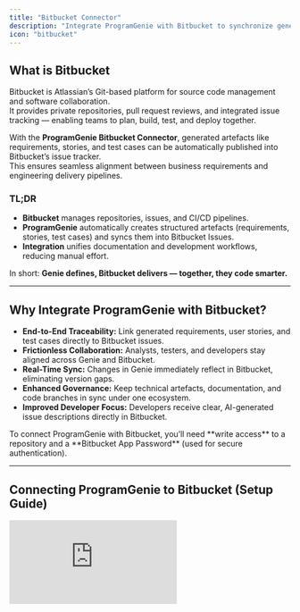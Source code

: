 ```yaml
---
title: "Bitbucket Connector"
description: "Integrate ProgramGenie with Bitbucket to synchronize generated artefacts — such as requirements, user stories, and test cases — directly with Bitbucket repositories and issues."
icon: "bitbucket"
---
```


## What is Bitbucket
Bitbucket is Atlassian’s Git-based platform for source code management and software collaboration.  
It provides private repositories, pull request reviews, and integrated issue tracking — enabling teams to plan, build, test, and deploy together.

With the **ProgramGenie Bitbucket Connector**, generated artefacts like requirements, stories, and test cases can be automatically published into Bitbucket’s issue tracker.  
This ensures seamless alignment between business requirements and engineering delivery pipelines.

### TL;DR
- **Bitbucket** manages repositories, issues, and CI/CD pipelines.  
- **ProgramGenie** automatically creates structured artefacts (requirements, stories, test cases) and syncs them into Bitbucket Issues.  
- **Integration** unifies documentation and development workflows, reducing manual effort.

In short: **Genie defines, Bitbucket delivers — together, they code smarter.**

---

## Why Integrate ProgramGenie with Bitbucket?

- **End-to-End Traceability:** Link generated requirements, user stories, and test cases directly to Bitbucket issues.  
- **Frictionless Collaboration:** Analysts, testers, and developers stay aligned across Genie and Bitbucket.  
- **Real-Time Sync:** Changes in Genie immediately reflect in Bitbucket, eliminating version gaps.  
- **Enhanced Governance:** Keep technical artefacts, documentation, and code branches in sync under one ecosystem.  
- **Improved Developer Focus:** Developers receive clear, AI-generated issue descriptions directly in Bitbucket.

<Info>
To connect ProgramGenie with Bitbucket, you’ll need **write access** to a repository and a **Bitbucket App Password** (used for secure authentication).
</Info>

---

## Connecting ProgramGenie to Bitbucket (Setup Guide)

<iframe
  className="w-full aspect-video rounded-xl"
  src="https://www.youtube.com/embed/lzWWQ8jtk9s"
  title="ProgramGenie Bitbucket Connector Setup"
  frameBorder="0"
  allow="accelerometer; autoplay; clipboard-write; encrypted-media; gyroscope; picture-in-picture"
  allowFullScreen
/>

To establish the integration between ProgramGenie and Bitbucket, follow these steps:

<Steps>
  <Step title="Integration">
    Choose **Bitbucket** from the list of available connectors in ProgramGenie.
  </Step>
  <Step title="Name">
    Give your connector instance a descriptive name, such as “Bitbucket – QA Integration”.
  </Step>
  <Step title="Description">
    Optionally describe the purpose of this connector (e.g., “Publishes generated test cases to Bitbucket issue tracker”).
  </Step>
  <Step title="Workspace & Repository">
    Enter your Bitbucket **Workspace ID** and **Repository name**.  
    Example: `myworkspace/my-repository`
  </Step>
  <Step title="App Password Authentication">
    Bitbucket uses **App Passwords** for secure API access.  
    Follow these steps to generate one:

    - In Bitbucket, go to **Personal settings → App passwords**.  
    - Click **Create app password**.  
    - Give it a name (e.g., “ProgramGenie Integration”).  
    - Enable the following permissions:
      - **Repositories:** Read and Write  
      - **Issues:** Read and Write  
      - **Pull requests:** Read (optional)
    - Copy the generated password — Bitbucket will show it only once.  
    - In ProgramGenie, enter:
      - Your **Bitbucket email address (username)**.  
      - The **App Password** generated above.

    <Warning>
    **Important:** App Passwords are user-specific. If deleted or revoked, ProgramGenie will lose access until a new one is added.
    </Warning>

    <Note>
    **Tip:** Use separate Bitbucket accounts or app passwords for different environments (e.g., Production vs. Testing) to maintain clean permission boundaries.
    </Note>
  </Step>
  <Step title="Issue Mapping">
    Define how Genie artefacts map to Bitbucket issues:
    - Requirements → “Task”  
    - User Stories → “Story”  
    - Test Cases → “Bug” or “Test” (depending on your workflow)  
    ProgramGenie will create and tag these automatically.
  </Step>
</Steps>

---

## Example Workflow

1. A product brief is generated in Genie.  
2. Genie converts the requirements into structured user stories.  
3. Each story is automatically synced as a Bitbucket issue under your selected repository.  
4. Developers can view, update, and link commits or branches directly from those issues.  
5. Any updates or edits in Genie reflect in Bitbucket — maintaining continuous alignment.

---

## Troubleshooting (Bitbucket Connector)

<AccordionGroup>
  <Accordion title="Connection fails during setup.">
    **Cause:** Incorrect workspace, repository name, or invalid App Password.  
    **Solution:**
    - Verify your workspace and repository values match your Bitbucket URL.  
    - Ensure the App Password includes **Repositories (Read & Write)** and **Issues (Read & Write)** permissions.  
    - Re-enter your email and password and try again.
  </Accordion>

  <Accordion title="I get a '401 Unauthorized' error.">
    **Cause:** Invalid credentials or expired App Password.  
    **Solution:**
    - Recreate the App Password and reconnect the integration.  
    - Double-check that the account used has write access to the target repository.
  </Accordion>

  <Accordion title="Issues are not showing up in Bitbucket.">
    **Cause:** Incorrect mapping or permission restrictions.  
    **Solution:**
    - Confirm issue tracking is **enabled** in your Bitbucket repository settings.  
    - Recheck artefact mapping and connector configuration in ProgramGenie.
  </Accordion>

  <Accordion title="Changes made in Genie aren’t updating Bitbucket issues.">
    **Cause:** The sync service is paused or the App Password was revoked.  
    **Solution:**
    - Click “Resync” in ProgramGenie.  
    - Reconnect using a new App Password if needed.
  </Accordion>

  <Accordion title="Labels or categories appear incorrectly.">
    **Cause:** Custom issue types or naming differences.  
    **Solution:**
    - Update mapping settings in Genie to match your Bitbucket issue types.  
    - Re-sync the project.
  </Accordion>
</AccordionGroup>

---

## FAQ (Bitbucket Connector)

<AccordionGroup>
  <Accordion title="Why does ProgramGenie need a Bitbucket App Password?">
    Bitbucket requires App Passwords for secure API access — this allows ProgramGenie to create and update issues without storing your actual password.
  </Accordion>

  <Accordion title="Can multiple users connect to the same repository?">
    Yes. Each user can create their own App Password tied to their account for independent authentication and audit tracking.
  </Accordion>

  <Accordion title="What happens if my App Password is deleted?">
    ProgramGenie will stop syncing until a new valid App Password is provided.
  </Accordion>

  <Accordion title="Does ProgramGenie modify existing Bitbucket issues?">
    ProgramGenie only updates or links issues it originally created — it will not alter unrelated issues.
  </Accordion>

  <Accordion title="How often does ProgramGenie sync with Bitbucket?">
    Syncing happens automatically whenever artefacts are generated or updated in Genie.  
    Manual syncs can also be triggered from the connector screen.
  </Accordion>

  <Accordion title="What Bitbucket permissions are required?">
    You need **Write access** to the repository and **permission to create issues**.  
    Admin rights are not required.
  </Accordion>

  <Accordion title="Can I disconnect or reconnect the Bitbucket integration later?">
    Yes. You can disconnect anytime from ProgramGenie’s settings and reconnect with a new App Password or workspace.
  </Accordion>
</AccordionGroup>
